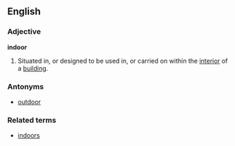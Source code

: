 ==English==
===Adjective===
'''indoor'''
#Situated in, or designed to be used in, or carried on within the [[interior]] of a [[building]].
===Antonyms===
*[[outdoor]]
===Related terms===
*[[indoors]]